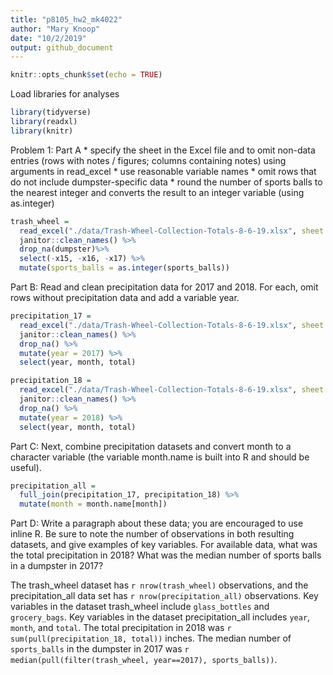 ```yaml
---
title: "p8105_hw2_mk4022"
author: "Mary Knoop"
date: "10/2/2019"
output: github_document
---
```


```r
knitr::opts_chunk$set(echo = TRUE)
```

Load libraries for analyses 
```r
library(tidyverse)
library(readxl)
library(knitr)
```

Problem 1:
Part A
* specify the sheet in the Excel file and to omit non-data entries (rows with notes / figures; columns containing notes) using arguments in read_excel
* use reasonable variable names
* omit rows that do not include dumpster-specific data
* round the number of sports balls to the nearest integer and converts the result to an integer variable (using as.integer)

```r
trash_wheel = 
  read_excel("./data/Trash-Wheel-Collection-Totals-8-6-19.xlsx", sheet = 1, skip = 1) %>% 
  janitor::clean_names() %>% 
  drop_na(dumpster)%>% 
  select(-x15, -x16, -x17) %>% 
  mutate(sports_balls = as.integer(sports_balls))
```


Part B:
Read and clean precipitation data for 2017 and 2018. For each, omit rows without precipitation data and add a variable year.

```r
precipitation_17 = 
  read_excel("./data/Trash-Wheel-Collection-Totals-8-6-19.xlsx", sheet = 6, skip = 1) %>% 
  janitor::clean_names() %>% 
  drop_na() %>% 
  mutate(year = 2017) %>% 
  select(year, month, total)

precipitation_18 = 
  read_excel("./data/Trash-Wheel-Collection-Totals-8-6-19.xlsx", sheet = 5, skip = 1) %>% 
  janitor::clean_names() %>% 
  drop_na() %>% 
  mutate(year = 2018) %>% 
  select(year, month, total)
```

Part C:
Next, combine precipitation datasets and convert month to a character variable (the variable month.name is built into R and should be useful).
```r
precipitation_all = 
  full_join(precipitation_17, precipitation_18) %>% 
  mutate(month = month.name[month])
```

Part D: 
Write a paragraph about these data; you are encouraged to use inline R. Be sure to note the number of observations in both resulting datasets, and give examples of key variables. For available data, what was the total precipitation in 2018? What was the median number of sports balls in a dumpster in 2017?

The trash_wheel dataset has `r nrow(trash_wheel)` observations, and the precipitation_all data set has `r nrow(precipitation_all)` observations. Key variables in the dataset trash_wheel include `glass_bottles` and `grocery_bags`. Key variables in the dataset precipitation_all includes `year`, `month`, and `total`. The total precipitation in 2018 was `r sum(pull(precipitation_18, total))` inches. The median number of `sports_balls` in the dumpster in 2017 was `r median(pull(filter(trash_wheel, year==2017), sports_balls))`.

